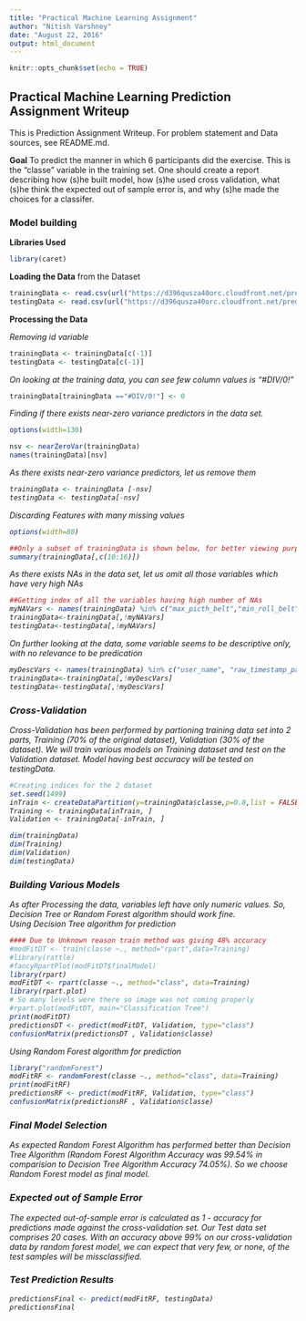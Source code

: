 ```yaml
---
title: "Practical Machine Learning Assignment"
author: "Nitish Varshney"
date: "August 22, 2016"
output: html_document
---
```


```r
knitr::opts_chunk$set(echo = TRUE)
```

## Practical Machine Learning Prediction Assignment Writeup

This is Prediction Assignment Writeup. For problem statement and Data sources, see README.md.

**Goal** To predict the manner in which 6 participants did the exercise. This is the "classe" variable in the training set. One should create a report describing how (s)he built model, how (s)he used cross validation, what (s)he think the expected out of sample error is, and why (s)he made the choices for a classifer.

### Model building

**Libraries Used**
```r
library(caret)
```

**Loading the Data** from the Dataset
```r
trainingData <- read.csv(url("https://d396qusza40orc.cloudfront.net/predmachlearn/pml-training.csv"), header = TRUE, sep = ",")
testingData <- read.csv(url("https://d396qusza40orc.cloudfront.net/predmachlearn/pml-testing.csv"), header = TRUE, sep = ",")
```

**Processing the Data**

<i>Removing id variable</i>
```r
trainingData <- trainingData[c(-1)]
testingData <- testingData[c(-1)]
```

<i>On looking at the training data, you can see few column values is "#DIV/0!"</i>
```r
trainingData[trainingData =="#DIV/0!"] <- 0
```

<i>Finding if there exists near-zero variance predictors in the data set.</i>

```r
options(width=130)
```

```r
nsv <- nearZeroVar(trainingData)
names(trainingData)[nsv]
```

<i>As there exists near-zero variance predictors, let us remove them
```r
trainingData <- trainingData [-nsv]
testingData <- testingData[-nsv]
```

<i>Discarding Features with many missing values</i>
```r
options(width=80)
```

```r
##Only a subset of trainingData is shown below, for better viewing purpose only.
summary(trainingData[,c(10:16)])
```

<i>As there exists NAs in the data set, let us omit all those variables which have very high NAs</i>
```r
##Getting index of all the variables having high number of NAs
myNAVars <- names(trainingData) %in% c("max_picth_belt","min_roll_belt","max_roll_belt","min_pitch_belt","amplitude_roll_belt","amplitude_pitch_belt","var_total_accel_belt","avg_roll_belt","stddev_roll_belt","var_roll_belt","avg_pitch_belt","stddev_pitch_belt","var_pitch_belt","avg_yaw_belt","stddev_yaw_belt","var_yaw_belt","var_accel_arm","max_picth_arm","max_yaw_arm","min_yaw_arm","amplitude_yaw_arm","max_roll_dumbbell","max_picth_dumbbell","min_roll_dumbbell","min_pitch_dumbbell","amplitude_roll_dumbbell","amplitude_pitch_dumbbell","var_accel_dumbbell","avg_roll_dumbbell","stddev_roll_dumbbell","var_roll_dumbbell","avg_pitch_dumbbell","stddev_pitch_dumbbell","var_pitch_dumbbell","avg_yaw_dumbbell","stddev_yaw_dumbbell","var_yaw_dumbbell","max_picth_forearm","min_pitch_forearm","amplitude_pitch_forearm","var_accel_forearm")
trainingData<-trainingData[,!myNAVars]
testingData<-testingData[,!myNAVars]
```

<i>On further looking at the data, some variable seems to be descriptive only, with no relevance to be predication</i>
```r
myDescVars <- names(trainingData) %in% c("user_name", "raw_timestamp_part_1", "raw_timestamp_part_2",    "cvtd_timestamp", "new_window", "num_window")
trainingData<-trainingData[,!myDescVars]
testingData<-testingData[,!myDescVars]
```

### Cross-Validation

Cross-Validation has been performed by partioning training data set into 2 parts,
Training (70% of the original dataset), Validation (30% of the dataset). We will train various models on Training dataset and test on the Validation dataset. Model having best accuracy will be tested on testingData.

```r
#Creating indices for the 2 dataset 
set.seed(1499)
inTrain <- createDataPartition(y=trainingData$classe,p=0.8,list = FALSE)
Training <- trainingData[inTrain, ]
Validation <- trainingData[-inTrain, ]
```

```r
dim(trainingData)
dim(Training)
dim(Validation)
dim(testingData)
```

### Building Various Models

<i>As after Processing the data, variables left have only numeric values. So, Decision Tree or Random Forest algorithm should work fine.</i><br/>
<i>Using Decision Tree algorithm for prediction</i>
```r
#### Due to Unknown reason train method was giving 48% accuracy
#modFitDT <- train(classe ~., method="rpart",data=Training)
#library(rattle)
#fancyRpartPlot(modFitDT$finalModel)
library(rpart)
modFitDT <- rpart(classe ~., method="class", data=Training)
library(rpart.plot)
# So many levels were there so image was not coming properly
#rpart.plot(modFitDT, main="Classification Tree")
print(modFitDT)
predictionsDT <- predict(modFitDT, Validation, type="class")
confusionMatrix(predictionsDT , Validation$classe)
```

<i>Using Random Forest algorithm for prediction</i>
```r
library("randomForest")
modFitRF <- randomForest(classe ~., method="class", data=Training)
print(modFitRF)
predictionsRF <- predict(modFitRF, Validation, type="class")
confusionMatrix(predictionsRF , Validation$classe)
```

### Final Model Selection
As expected Random Forest Algorithm has performed better than Decision Tree Algorithm (Random Forest Algorithm Accuracy was 99.54% in comparision to Decision Tree Algorithm Accuracy 74.05%). So we choose Random Forest model as final model.

### Expected out of Sample Error
The expected out-of-sample error is calculated as 1 - accuracy for predictions made against the cross-validation set. Our Test data set comprises 20 cases. With an accuracy above 99% on our cross-validation data by random forest model, we can expect that very few, or none, of the test samples will be missclassified.


### Test Prediction Results
```r
predictionsFinal <- predict(modFitRF, testingData)
predictionsFinal
```